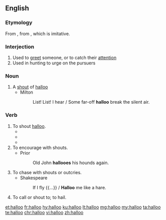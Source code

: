 ==English==

===Etymology===
From {{etyl|enm|en}} {{m|enm|hallow||pursue, urge on}}, from {{etyl|fro|en}} {{m|fro|haloer}}, which is imitative.

===Interjection===
{{en-interj|head=halloo!}}

# Used to [[greet]] someone, or to catch their [[attention]]
# Used in hunting to urge on the pursuers

===Noun===
{{en-noun}}

# A [[shout]] of [[#Interjection|halloo]]
#* Milton
#*: List! List! I hear / Some far-off '''halloo''' break the silent air.

===Verb===
{{en-verb|halloos|pres_3sg2=hallooes|hallooing|hallooed}}

# To shout [[#Interjection|halloo]].
#* {{quote-book|year=1857|author=S. H. Hammond|title=Wild Northern Scenes|chapter=|edition=|url=http://www.gutenberg.org/etext/10009
|passage=As our object was rather to enjoy the music of the chase, than to capture the deer, they shouted and '''hallooed''' as he entered the water, and he wheeled back, and went tearing in huge affright through the woods, up the island again.}}
#* {{quote-book|year=1907|author=William Hope Hodgson|title=The Boats of the "Glen Carrig"|chapter=|edition=|url=http://www.gutenberg.org/etext/10542
|passage=As we ran, we '''hallooed''', and so came upon the boy, and I saw that he had my sword.}}
#* {{quote-book|year=1917|author=Charles S. Brooks|title=There's Pippins And Cheese To Come|chapter=|edition=|url=http://www.gutenberg.org/etext/10023
|passage=We '''hallooed''' again, to rouse the trapper.}}
# To encourage with shouts.
#* Prior
#*: Old John '''hallooes''' his hounds again.
# To chase with shouts or outcries.
#* Shakespeare
#*: If I fly {{...}} / '''Halloo''' me like a hare.
# To call or shout to; to hail.
#: {{rfquotek|Shakespeare}}

[[et:halloo]]
[[fr:halloo]]
[[hy:halloo]]
[[ku:halloo]]
[[lt:halloo]]
[[mg:halloo]]
[[my:halloo]]
[[ta:halloo]]
[[te:halloo]]
[[chr:halloo]]
[[vi:halloo]]
[[zh:halloo]]